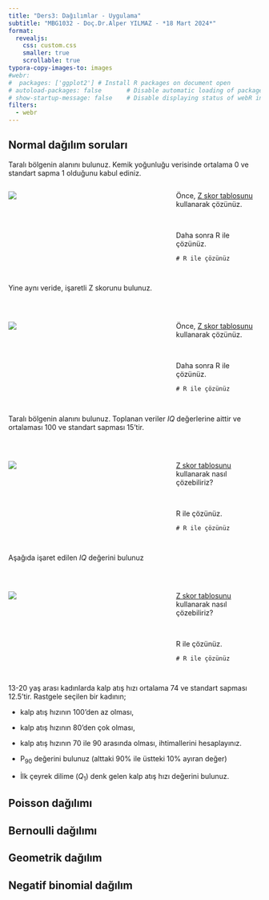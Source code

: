 ```yaml
---
title: "Ders3: Dağılımlar - Uygulama"
subtitle: "MBG1032 - Doç.Dr.Alper YILMAZ - *18 Mart 2024*"
format:
  revealjs:
    css: custom.css
    smaller: true
    scrollable: true
typora-copy-images-to: images
#webr:
#  packages: ['ggplot2'] # Install R packages on document open
# autoload-packages: false       # Disable automatic loading of packages
# show-startup-message: false    # Disable displaying status of webR initialization
filters:
  - webr
---
```


## Normal dağılım soruları

Taralı bölgenin alanını bulunuz. Kemik yoğunluğu verisinde ortalama 0 ve standart sapma 1 olduğunu kabul ediniz.

:::: {.columns}
::: {.column width="65%"}
![](images/image-20240318053615004.png)
:::
::: {.column width="35%"}

Önce, [Z skor tablosunu](https://www.z-table.com/) kullanarak çözünüz.

<br>

Daha sonra R ile çözünüz.
```webr-r
# R ile çözünüz
```
:::
:::: 
<!-- end columns -->

##

Yine aynı veride, işaretli Z skorunu bulunuz.

<br>

:::: {.columns}
::: {.column width="65%"}
![](images/image-20240318054032803.png)
:::
::: {.column width="35%"}

Önce, [Z skor tablosunu](https://www.z-table.com/) kullanarak çözünüz.

<br>

Daha sonra R ile çözünüz.
```webr-r
# R ile çözünüz
```
:::
:::: 

##

Taralı bölgenin alanını bulunuz. Toplanan veriler *IQ* değerlerine aittir ve ortalaması 100 ve standart sapması 15'tir.

<br>

:::: {.columns}
::: {.column width="65%"}
![](images/image-20240318054546557.png)
:::
::: {.column width="35%"}

[Z skor tablosunu](https://www.z-table.com/) kullanarak nasıl çözebiliriz?

<br>

R ile çözünüz.
```webr-r
# R ile çözünüz
```
:::
:::: 

##

Aşağıda işaret edilen *IQ* değerini bulunuz

<br>

:::: {.columns}
::: {.column width="65%"}
![](images/image-20240318054635066.png)
:::
::: {.column width="35%"}

[Z skor tablosunu](https://www.z-table.com/) kullanarak nasıl çözebiliriz?

<br>

R ile çözünüz.
```webr-r
# R ile çözünüz
```
:::
:::: 

## 

13-20 yaş arası kadınlarda kalp atış hızı ortalama 74 ve standart sapması 12.5'tir. Rastgele seçilen bir kadının;

* kalp atış hızının 100'den az olması,
* kalp atış hızının 80'den çok olması,
* kalp atış hızının 70 ile 90 arasında olması, ihtimallerini hesaplayınız.

* P<sub>90</sub> değerini bulunuz (alttaki 90% ile üstteki 10% ayıran değer)
* İlk çeyrek dilime (*Q*<sub>1</sub>) denk gelen kalp atış hızı değerini bulunuz.


## Poisson dağılımı

## Bernoulli dağılımı

## Geometrik dağılım

## Negatif binomial dağılım

